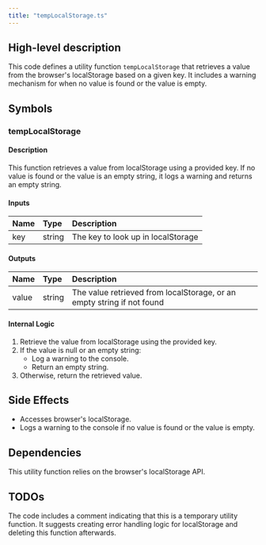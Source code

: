 ```yaml
---
title: "tempLocalStorage.ts"
---
```


## High-level description
This code defines a utility function `tempLocalStorage` that retrieves a value from the browser's localStorage based on a given key. It includes a warning mechanism for when no value is found or the value is empty.

## Symbols

### tempLocalStorage
#### Description
This function retrieves a value from localStorage using a provided key. If no value is found or the value is an empty string, it logs a warning and returns an empty string.

#### Inputs
| Name | Type | Description |
|:-----|:-----|:------------|
| key | string | The key to look up in localStorage |

#### Outputs
| Name | Type | Description |
|:-----|:-----|:------------|
| value | string | The value retrieved from localStorage, or an empty string if not found |

#### Internal Logic
1. Retrieve the value from localStorage using the provided key.
2. If the value is null or an empty string:
   - Log a warning to the console.
   - Return an empty string.
3. Otherwise, return the retrieved value.

## Side Effects
- Accesses browser's localStorage.
- Logs a warning to the console if no value is found or the value is empty.

## Dependencies
This utility function relies on the browser's localStorage API.

## TODOs
The code includes a comment indicating that this is a temporary utility function. It suggests creating error handling logic for localStorage and deleting this function afterwards.